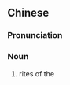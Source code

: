 {{also|周礼}}
==Chinese==
{{zh-forms|s=周礼}}

===Pronunciation===
{{zh-pron
|m=zhōulǐ
|c=zau1 lai5
|cat=n
}}

===Noun===
{{zh-noun}}

# rites of the {{w|Zhou dynasty}}
